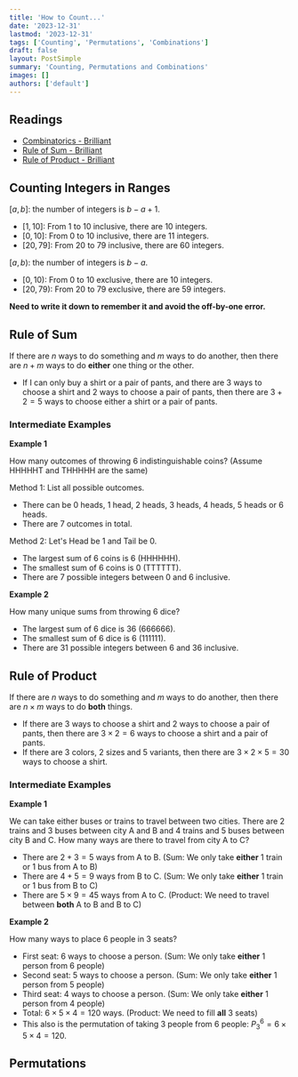 ```yaml
---
title: 'How to Count...'
date: '2023-12-31'
lastmod: '2023-12-31'
tags: ['Counting', 'Permutations', 'Combinations']
draft: false
layout: PostSimple
summary: 'Counting, Permutations and Combinations'
images: []
authors: ['default']
---
```


## Readings

- [Combinatorics - Brilliant](https://brilliant.org/wiki/combinatorics)
- [Rule of Sum - Brilliant](https://brilliant.org/wiki/rule-of-sum)
- [Rule of Product - Brilliant](https://brilliant.org/wiki/rule-of-product)

## Counting Integers in Ranges

$[a, b]$: the number of integers is $b - a + 1$.

- $[1, 10]$: From 1 to 10 inclusive, there are 10 integers.
- $[0, 10]$: From 0 to 10 inclusive, there are 11 integers.
- $[20, 79]$: From 20 to 79 inclusive, there are 60 integers.

$[a, b)$: the number of integers is $b - a$.

- $[0, 10)$: From 0 to 10 exclusive, there are 10 integers.
- $[20, 79)$: From 20 to 79 exclusive, there are 59 integers.

**Need to write it down to remember it and avoid the off-by-one error.**

## Rule of Sum

If there are $n$ ways to do something and $m$ ways to do another, then there are $n + m$ ways to do **either** one thing or the other.

- If I can only buy a shirt or a pair of pants, and there are 3 ways to choose a shirt and 2 ways to choose a pair of pants, then there are $3 + 2 = 5$ ways to choose either a shirt or a pair of pants.

### Intermediate Examples

**Example 1**

How many outcomes of throwing 6 indistinguishable coins? (Assume HHHHHT and THHHHH are the same)

Method 1: List all possible outcomes.

- There can be 0 heads, 1 head, 2 heads, 3 heads, 4 heads, 5 heads or 6 heads.
- There are 7 outcomes in total.

Method 2: Let's Head be 1 and Tail be 0.

- The largest sum of 6 coins is 6 (HHHHHH).
- The smallest sum of 6 coins is 0 (TTTTTT).
- There are 7 possible integers between 0 and 6 inclusive.

**Example 2**

How many unique sums from throwing 6 dice?

- The largest sum of 6 dice is 36 (666666).
- The smallest sum of 6 dice is 6 (111111).
- There are 31 possible integers between 6 and 36 inclusive.

## Rule of Product

If there are $n$ ways to do something and $m$ ways to do another, then there are $n \times m$ ways to do **both** things.

- If there are 3 ways to choose a shirt and 2 ways to choose a pair of pants, then there are $3 \times 2 = 6$ ways to choose a shirt and a pair of pants.
- If there are 3 colors, 2 sizes and 5 variants, then there are $3 \times 2 \times 5 = 30$ ways to choose a shirt.

### Intermediate Examples

**Example 1**

We can take either buses or trains to travel between two cities.
There are 2 trains and 3 buses between city A and B and 4 trains and 5 buses between city B and C.
How many ways are there to travel from city A to C?

- There are $2 + 3 = 5$ ways from A to B. (Sum: We only take **either** 1 train or 1 bus from A to B)
- There are $4 + 5 = 9$ ways from B to C. (Sum: We only take **either** 1 train or 1 bus from B to C)
- There are $5 \times 9 = 45$ ways from A to C. (Product: We need to travel between **both** A to B and B to C)

**Example 2**

How many ways to place 6 people in 3 seats?

- First seat: 6 ways to choose a person. (Sum: We only take **either** 1 person from 6 people)
- Second seat: 5 ways to choose a person. (Sum: We only take **either** 1 person from 5 people)
- Third seat: 4 ways to choose a person. (Sum: We only take **either** 1 person from 4 people)
- Total: $6 \times 5 \times 4 = 120$ ways. (Product: We need to fill **all** 3 seats)
- This also is the permutation of taking 3 people from 6 people: $P_3^6 = 6 \times 5 \times 4 = 120$.

## Permutations
